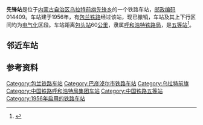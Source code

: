 {{noteTA
|1=zh-cn:始发车次; zh-hk:列車班次;
|2=zh-cn:车次; zh-hk:班次;
}}
{{About|包兰铁路上一个已关闭的车站|其他同名车站|先锋站}}
{{Infobox China railway station
|车站名称 = 先锋站
|车站名称拼音 = Xianfeng
|英文名称 = Xianfeng Railway Station
|车站代码 = 14582<ref>{{cite book|author=铁道部电子计算技术中心, 铁道部运输局|title=铁路车站站名代码表：TMIS使用|publisher=中国铁道出版社|location=北京|year=1998|isbn=9787113030995|pages=15}}</ref>
|电报码 = XFC
|拼音码 = XFE
|车站地址 = [[内蒙古自治区|内蒙古自治区]][[乌拉特前旗|乌拉特前旗]]
|归属 = [[呼和浩特铁路局|呼和浩特铁路局]]
|线路 = [[包兰铁路|包兰铁路]]
|车站等级 = [[五等站_(中铁)|五等站]]
|使用状态 = 已撤销
}}
'''先锋站'''是位于[[内蒙古自治区|内蒙古自治区]][[乌拉特前旗|乌拉特前旗]][[先锋乡|先锋乡]]的一个铁路车站，[[邮政编码|邮政编码]]014409。车站建于1956年，有[[包兰铁路|包兰铁路]]经过该站，现已撤销，车站及其上下行区间均为[[电气化|电气化]]区段。车站距离[[包头站|包头站]]60[[公里|公里]]，隶属[[呼和浩特铁路局|呼和浩特铁路局]]，是[[五等站_(中铁)|五等站]]<ref>{{Cite book|title=中国铁路站名词典|last=[[孙本祥|孙本祥]]主编|first=|publisher=北京：[[中国铁道出版社|中国铁道出版社]]|year=2003.04|isbn=7-113-03941-3|location=|pages=618-622}}</ref>。

==邻近车站==
{{start rail box|[[中国铁路|中国铁路]]}}
{{s-inop|[[哈拉汗站|哈拉汗站]]|{{站|包头}}方向}}
{{s-line|[[包兰铁路|包兰铁路]]<br />← 5km 先锋站 7km →}}
{{s-inop|[[哈日布浪站|哈日布浪站]]|{{站|兰州}}方向}}
{{end box}}

==参考资料==
{{reflist}}

{{包兰铁路}}
{{铁路车站小作品}}
{{内蒙古小作品}}

[[Category:包兰铁路车站|Category:包兰铁路车站]]
[[Category:巴彦淖尔市铁路车站|Category:巴彦淖尔市铁路车站]]
[[Category:乌拉特前旗|Category:乌拉特前旗]]
[[Category:中国铁路呼和浩特局集团车站|Category:中国铁路呼和浩特局集团车站]]
[[Category:中国铁路五等站|Category:中国铁路五等站]]
[[Category:1956年启用的铁路车站|Category:1956年启用的铁路车站]]